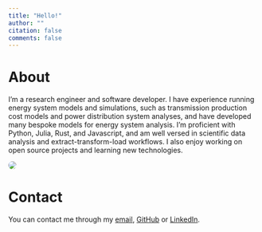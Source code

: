 ```yaml
---
title: "Hello!"
author: ""
citation: false
comments: false
---
```


# About

::: {.grid .align-items-center .align-content-center}

::: {.g-col-12 .g-col-sm-8}

I'm a research engineer and software developer.
I have experience running energy system models and simulations, such as transmission production cost models and power distribution system analyses, and have developed many bespoke models for energy system analysis.
I'm proficient with Python, Julia, Rust, and Javascript, and am well versed in scientific data analysis and extract-transform-load workflows. I also enjoy working on open source projects and learning new technologies.

:::


::: {.g-col-12 .g-col-sm-4}

```{=html}
<div class="grid" style="--bs-columns: 1; row-gap: 0;">
  <picture>
    <img class="img-fluid" style="border-radius: 50%;" src="https://avatars.githubusercontent.com/u/1813121?v=4">
  </picture>
</div>
```

:::

:::

# Contact

You can contact me through my [email](mailto:me@kdheepak.com), [GitHub](https://github.com/kdheepak) or [LinkedIn](https://www.linkedin.com/in/dheepak-krishnamurthy/).
